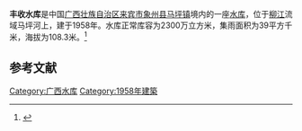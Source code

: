 {{Infobox Reservoir 
|name = 丰收水库
|nickname = 
|image = 
|image_caption = 
|map = 
|map_caption = 
|pushpin_map = China Guangxi
|pushpin_map_caption = 
|code = 
|class = 
|location_of_reservoir = [[广西壮族自治区|广西壮族自治区]][[来宾市|来宾市]]<br>[[象州县|象州县]][[马坪镇_(象州县)|马坪镇]]
|location_of_dam = 
|inflow = 
|outflow = 
|catchment_area = 39
|reservoir_area = 
|mean_depth = 
|maximum_depth = 
|flood_level = 
|normal_water_level = 
|dead_water_level = 
|water_quality = 
|island = 
|maximum_storage_capacity = 
|normal_storage_capacity = 2300万
|dead_storage_capacity = 
|type_of_dam = 
|elevation_of_dam = 
|height_of_dam = 
|length_of_dam = 
|width_of_dam = 
|installed_capacity = 
|irrigated_area =
|start = 
|complete = 1958年
|cost = 
|emigrate = 
|latd = 23.9251
|latm = 
|lats = 
|latNS = N
|longd = 109.501
|longm = 
|longs = 
|longEW = E
|website = 
|footnotes = 
}}
<mapframe latitude="23.9251" longitude="109.501" zoom="14" width="280" height="300" align="right" />
'''丰收水库'''是中国[[广西壮族自治区|广西壮族自治区]][[来宾市|来宾市]][[象州县|象州县]][[马坪镇_(象州县)|马坪镇]]境内的一座[[水库|水库]]，位于[[柳江|柳江]]流域马坪河上，建于1958年。水库正常库容为2300万立方米，集雨面积为39平方千米，海拔为108.3米。<ref>{{cite web|url=http://brim.ihb.ac.cn/12/CN/12.asp|title=中国大中型水库基本特征数据库|work=中国生物多样性信息系统内陆水体生物学分部|deadurl=yes|archiveurl=https://web.archive.org/web/20120402061833/http://brim.ihb.ac.cn/12/CN/12.asp|archivedate=2012-04-02|accessdate=2012-03-28}}</ref>
== 参考文献 ==
{{Reflist}}

{{广西小作品}}

[[Category:广西水库|Category:广西水库]]
[[Category:1958年建築|Category:1958年建築]]